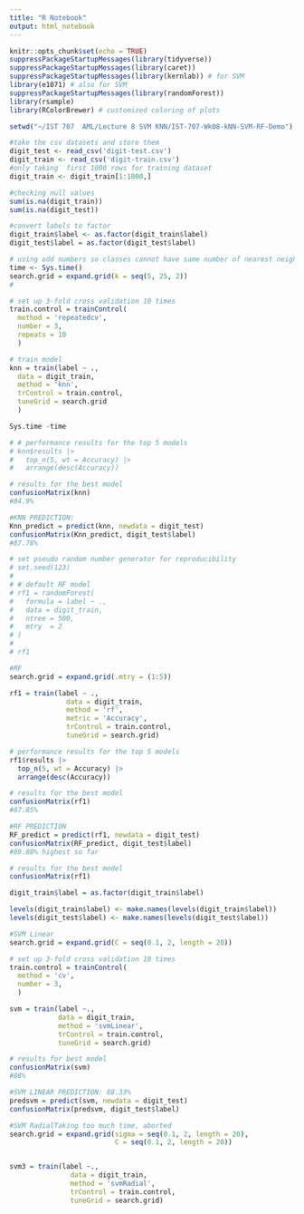---
title: "R Notebook"
output: html_notebook
---

```{r}
knitr::opts_chunk$set(echo = TRUE)
suppressPackageStartupMessages(library(tidyverse))
suppressPackageStartupMessages(library(caret))
suppressPackageStartupMessages(library(kernlab)) # for SVM
library(e1071) # also for SVM
suppressPackageStartupMessages(library(randomForest))
library(rsample)
library(RColorBrewer) # customized coloring of plots
```

```{r}
setwd("~/IST 707  AML/Lecture 8 SVM KNN/IST-707-Wk08-kNN-SVM-RF-Demo")
```

```{r}
#take the csv datasets and store them
digit_test <- read_csv('digit-test.csv')
digit_train <- read_csv('digit-train.csv')
#only taking  first 1000 rows for training dataset
digit_train <- digit_train[1:1000,]

```
```{r}
#checking null values
sum(is.na(digit_train))
sum(is.na(digit_test))
```
```{r}
#convert labels to factor
digit_train$label <- as.factor(digit_train$label)
digit_test$label = as.factor(digit_test$label)
```

```{r}
# using odd numbers so classes cannot have same number of nearest neighbors
time <- Sys.time()
search.grid = expand.grid(k = seq(5, 25, 2))
#

# set up 3-fold cross validation 10 times
train.control = trainControl(
  method = 'repeatedcv', 
  number = 3,
  repeats = 10
  )

# train model
knn = train(label ~ .,
  data = digit_train,
  method = 'knn',
  trControl = train.control,
  tuneGrid = search.grid
  )

Sys.time -time
```

```{r}
# # performance results for the top 5 models
# knn$results |> 
#   top_n(5, wt = Accuracy) |> 
#   arrange(desc(Accuracy))

# results for the best model
confusionMatrix(knn)
#84.9%
```


```{r}
#KNN PREDICTION:
Knn_predict = predict(knn, newdata = digit_test)
confusionMatrix(Knn_predict, digit_test$label)
#87.78%
```
```{r}
# set pseudo random number generator for reproducibility 
# set.seed(123)
# 
# # default RF model
# rf1 = randomForest(
#   formula = label ~ .,
#   data = digit_train,
#   ntree = 500,
#   mtry  = 2
# )
# 
# rf1
```
```{r}
#RF
search.grid = expand.grid(.mtry = (1:5)) 

rf1 = train(label ~ .,
              data = digit_train,
              method = 'rf',
              metric = 'Accuracy',
              trControl = train.control,
              tuneGrid = search.grid)

# performance results for the top 5 models
rf1$results |>  
  top_n(5, wt = Accuracy) |> 
  arrange(desc(Accuracy))

# results for the best model
confusionMatrix(rf1)
#87.85%
```
```{r}
#RF PREDICTION
RF_predict = predict(rf1, newdata = digit_test)
confusionMatrix(RF_predict, digit_test$label)
#89.88% highest so far
```


```{r}
# results for the best model
confusionMatrix(rf1)
```
```{r}
digit_train$label = as.factor(digit_train$label)
```

```{r}
levels(digit_train$label) <- make.names(levels(digit_train$label))
levels(digit_test$label) <- make.names(levels(digit_test$label))
```

```{r}
#SVM Linear
search.grid = expand.grid(C = seq(0.1, 2, length = 20))

# set up 3-fold cross validation 10 times
train.control = trainControl(
  method = 'cv', 
  number = 3,
  )

svm = train(label ~.,
            data = digit_train,
            method = 'svmLinear',
            trControl = train.control,
            tuneGrid = search.grid)
```
```{r}
# results for best model
confusionMatrix(svm)
#88%
```

```{r}
#SVM LINEAR PREDICTION: 88.33%
predsvm = predict(svm, newdata = digit_test)
confusionMatrix(predsvm, digit_test$label)
```

```{r}
#SVM RadialTaking too much time, aborted
search.grid = expand.grid(sigma = seq(0.1, 2, length = 20),
                          C = seq(0.1, 2, length = 20))


svm3 = train(label ~.,
               data = digit_train,
               method = 'svmRadial',
               trControl = train.control,
               tuneGrid = search.grid)

```
```{r}

```



